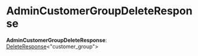 
# AdminCustomerGroupDeleteResponse

 **AdminCustomerGroupDeleteResponse**: [DeleteResponse](../types.HttpTypes.DeleteResponse/page.mdx)&#60;"customer_group"&#62;
